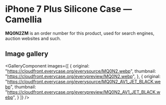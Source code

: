 
# iPhone 7 Plus Silicone Case — Camellia

<Callout type='info' emoji='👉🏻'>**MQ0N2ZM** is an order number for this product, used for search engines, auction websites and such.</Callout>

## Image gallery

<GalleryComponent
    images={[
      {
        original: "https://cloudfront.everycase.org/everysource/MQ0N2.webp",
        thumbnail: "https://cloudfront.everycase.org/everypreview/MQ0N2.webp",
      },
      {
        original: "https://cloudfront.everycase.org/everysource/MQ0N2_AV1_JET_BLACK.webp",
        thumbnail: "https://cloudfront.everycase.org/everypreview/MQ0N2_AV1_JET_BLACK.webp",
      }
    ]}
  />
